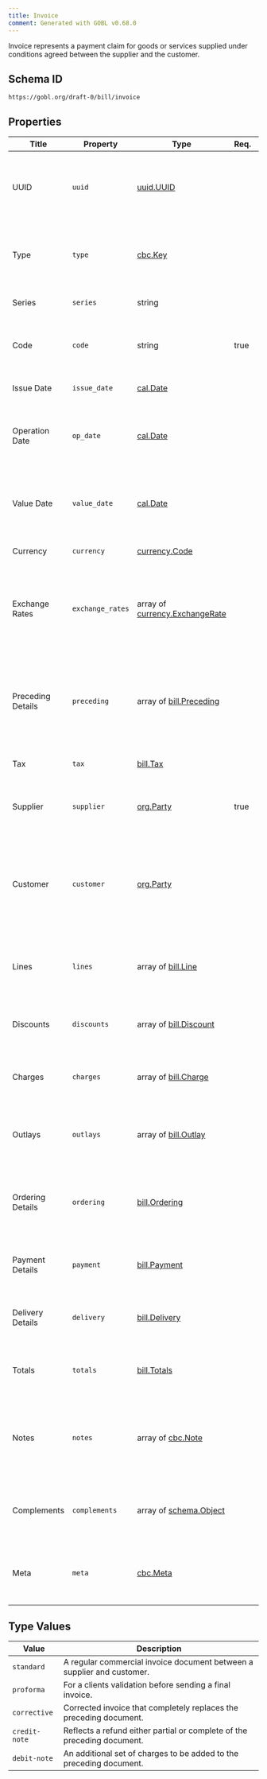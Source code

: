 ```yaml
---
title: Invoice
comment: Generated with GOBL v0.68.0
---
```


Invoice represents a payment claim for goods or services supplied under conditions agreed between the supplier and the customer.

## Schema ID

`https://gobl.org/draft-0/bill/invoice`

## Properties

| Title             | Property         | Type                                                              | Req. | Description                                                                                                      |
|-------------------|------------------|-------------------------------------------------------------------|------|------------------------------------------------------------------------------------------------------------------|
| UUID              | `uuid`           | [uuid.UUID](/draft-0/uuid/uuid)                                   |      | Unique document ID. Not required, but always recommended in addition to the Code.                                |
| Type              | `type`           | [cbc.Key](/draft-0/cbc/key)                                       |      | Type of invoice document subject to the requirements of the local tax regime.                                    |
| Series            | `series`         | string                                                            |      | Used as a prefix to group codes.                                                                                 |
| Code              | `code`           | string                                                            | true | Sequential code used to identify this invoice in tax declarations.                                               |
| Issue Date        | `issue_date`     | [cal.Date](/draft-0/cal/date)                                     |      | When the invoice was created.                                                                                    |
| Operation Date    | `op_date`        | [cal.Date](/draft-0/cal/date)                                     |      | Date when the operation defined by the invoice became effective.                                                 |
| Value Date        | `value_date`     | [cal.Date](/draft-0/cal/date)                                     |      | When the taxes of this invoice become accountable, if none set, the issue date is used.                          |
| Currency          | `currency`       | [currency.Code](/draft-0/currency/code)                           |      | Currency for all invoice totals.                                                                                 |
| Exchange Rates    | `exchange_rates` | array of [currency.ExchangeRate](/draft-0/currency/exchange_rate) |      | Exchange rates to be used when converting the invoices monetary values into other currencies.                    |
| Preceding Details | `preceding`      | array of [bill.Preceding](/draft-0/bill/preceding)                |      | Key information regarding previous invoices and potentially details as to why they were corrected.               |
| Tax               | `tax`            | [bill.Tax](/draft-0/bill/tax)                                     |      | Special tax configuration for billing.                                                                           |
| Supplier          | `supplier`       | [org.Party](/draft-0/org/party)                                   | true | The taxable entity supplying the goods or services.                                                              |
| Customer          | `customer`       | [org.Party](/draft-0/org/party)                                   |      | Legal entity receiving the goods or services, may be empty in certain circumstances such as simplified invoices. |
| Lines             | `lines`          | array of [bill.Line](/draft-0/bill/line)                          |      | List of invoice lines representing each of the items sold to the customer.                                       |
| Discounts         | `discounts`      | array of [bill.Discount](/draft-0/bill/discount)                  |      | Discounts or allowances applied to the complete invoice                                                          |
| Charges           | `charges`        | array of [bill.Charge](/draft-0/bill/charge)                      |      | Charges or surcharges applied to the complete invoice                                                            |
| Outlays           | `outlays`        | array of [bill.Outlay](/draft-0/bill/outlay)                      |      | Expenses paid for by the supplier but invoiced directly to the customer.                                         |
| Ordering Details  | `ordering`       | [bill.Ordering](/draft-0/bill/ordering)                           |      | Ordering details including document references and buyer or seller parties.                                      |
| Payment Details   | `payment`        | [bill.Payment](/draft-0/bill/payment)                             |      | Information on when, how, and to whom the invoice should be paid.                                                |
| Delivery Details  | `delivery`       | [bill.Delivery](/draft-0/bill/delivery)                           |      | Specific details on delivery of the goods referenced in the invoice.                                             |
| Totals            | `totals`         | [bill.Totals](/draft-0/bill/totals)                               |      | Summary of all the invoice totals, including taxes (calculated).                                                 |
| Notes             | `notes`          | array of [cbc.Note](/draft-0/cbc/note)                            |      | Unstructured information that is relevant to the invoice, such as correction or additional legal details.        |
| Complements       | `complements`    | array of [schema.Object](/draft-0/schema/object)                  |      | Additional complementary objects that add relevant information to the invoice.                                   |
| Meta              | `meta`           | [cbc.Meta](/draft-0/cbc/meta)                                     |      | Additional semi-structured data that doesn't fit into the body of the invoice.                                   |

## Type Values

| Value         | Description                                                             |
|---------------|-------------------------------------------------------------------------|
| `standard`    | A regular commercial invoice document between a supplier and customer.  |
| `proforma`    | For a clients validation before sending a final invoice.                |
| `corrective`  | Corrected invoice that completely replaces the preceding document.      |
| `credit-note` | Reflects a refund either partial or complete of the preceding document. |
| `debit-note`  | An additional set of charges to be added to the preceding document.     |

